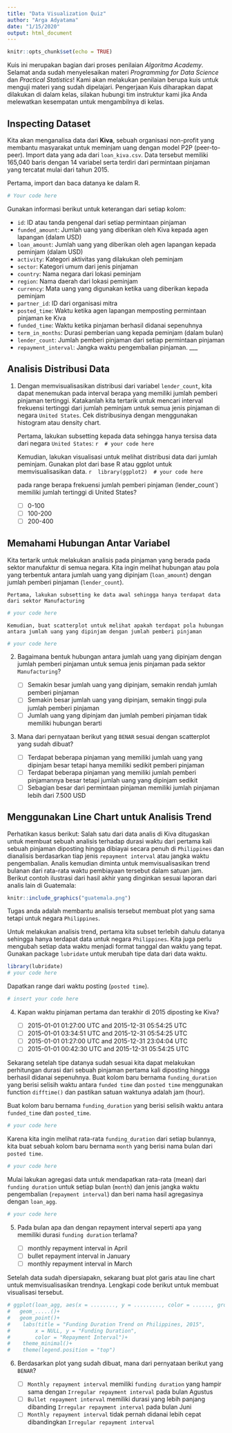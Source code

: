 ```yaml
---
title: "Data Visualization Quiz"
author: "Arga Adyatama"
date: "1/15/2020"
output: html_document
---
```


```r
knitr::opts_chunk$set(echo = TRUE)
```

Kuis ini merupakan bagian dari proses penilaian *Algoritma Academy*. Selamat anda sudah menyelesaikan materi *Programming for Data Science* dan *Practical Statistics*! Kami akan melakukan penilaian berupa kuis untuk menguji materi yang sudah dipelajari. Pengerjaan Kuis diharapkan dapat dilakukan di dalam kelas, silakan hubungi tim instruktur kami jika Anda melewatkan kesempatan untuk mengambilnya di kelas.

## Inspecting Dataset

Kita akan menganalisa data dari **Kiva**, sebuah organisasi non-profit yang membantu masyarakat untuk meminjam uang dengan model P2P (peer-to-peer). Import data yang ada dari `loan_kiva.csv`. Data tersebut memiliki 165,040 baris dengan 14 variabel serta terdiri dari permintaan pinjaman yang tercatat mulai dari tahun 2015.
 
Pertama, import dan baca datanya ke dalam R.

```r
# Your code here
```

Gunakan informasi berikut untuk keterangan dari setiap kolom:

* `id`: ID atau tanda pengenal dari setiap permintaan pinjaman
* `funded_amount`: Jumlah uang yang diberikan oleh Kiva kepada agen lapangan (dalam USD) 
* `loan_amount`: Jumlah uang yang diberikan oleh agen lapangan kepada peminjam (dalam USD)
* `activity`: Kategori aktivitas yang dilakukan oleh peminjam
* `sector`: Kategori umum dari jenis pinjaman
* `country`: Nama negara dari lokasi peminjam
* `region`: Nama daerah dari lokasi peminjam
* `currency`: Mata uang yang digunakan ketika uang diberikan kepada peminjam
* `partner_id`: ID dari organisasi mitra
* `posted_time`: Waktu ketika agen lapangan memposting permintaan pinjaman ke Kiva
* `funded_time`: Waktu ketika pinjaman berhasil didanai sepenuhnya
* `term_in_months`: Durasi pemberian uang kepada peminjam (dalam bulan)
* `lender_count`: Jumlah pemberi pinjaman dari setiap permintaan pinjaman
* `repayment_interval`: Jangka waktu pengembalian pinjaman.
___

## Analisis Distribusi Data

1. Dengan memvisualisasikan distribusi dari variabel `lender_count`, kita dapat menemukan pada interval berapa yang memiliki jumlah pemberi pinjaman tertinggi. Katakanlah kita tertarik untuk mencari interval frekuensi tertinggi dari jumlah peminjam untuk semua jenis pinjaman di negara `United States`. Cek distribusinya dengan menggunakan histogram atau density chart.

   Pertama, lakukan subsetting kepada data sehingga hanya tersisa data dari negara `United States`:
    ```r
    # your code here
    ```
    
    Kemudian, lakukan visualisasi untuk melihat distribusi data dari jumlah peminjam. Gunakan plot dari base R atau ggplot untuk memvisualisasikan data.
    ```r
    library(ggplot2)
    # your code here
    ```
    
    pada range berapa frekuensi jumlah pemberi pinjaman (lender_count`) memiliki jumlah tertinggi di United States?
    
   - [ ] 0-100
   - [ ] 100-200
   - [ ] 200-400

## Memahami Hubungan Antar Variabel

Kita tertarik untuk melakukan analisis pada pinjaman yang berada pada sektor manufaktur di semua negara. Kita ingin melihat hubungan atau pola yang terbentuk antara jumlah uang yang dipinjam (`loan_amount`) dengan jumlah pemberi pinjaman (`lender_count`). 


    Pertama, lakukan subsetting ke data awal sehingga hanya terdapat data dari sektor Manufacturing
```r
# your code here
```
    
    Kemudian, buat scatterplot untuk melihat apakah terdapat pola hubungan antara jumlah uang yang dipinjam dengan jumlah pemberi pinjaman
    
```r
# your code here
```

2. Bagaimana bentuk hubungan antara jumlah uang yang dipinjam dengan jumlah pemberi pinjaman untuk semua jenis pinjaman pada sektor `Manufacturing`?
   - [ ] Semakin besar jumlah uang yang dipinjam, semakin rendah jumlah pemberi pinjaman
   - [ ] Semakin besar jumlah uang yang dipinjam, semakin tinggi pula jumlah pemberi pinjaman
   - [ ] Jumlah uang yang dipinjam dan jumlah pemberi pinjaman tidak memiliki hubungan berarti

3. Mana dari pernyataan berikut yang `BENAR` sesuai dengan scatterplot yang sudah dibuat?

   - [ ] Terdapat beberapa pinjaman yang memiliki jumlah uang yang dipinjam besar tetapi hanya memiliki sedikit pemberi pinjaman
   - [ ] Terdapat beberapa pinjaman yang memiliki jumlah pemberi pinjamannya besar tetapi jumlah uang yang dipinjam sedikit
   - [ ] Sebagian besar dari permintaan pinjaman memiliki jumlah pinjaman lebih dari 7.500 USD 

## Menggunakan Line Chart untuk Analisis Trend

Perhatikan kasus berikut: Salah satu dari data analis di Kiva ditugaskan untuk membuat sebuah analisis terhadap durasi waktu dari pertama kali sebuah pinjaman diposting hingga dibiayai secara penuh di `Philippines` dan dianalisis berdasarkan tiap jenis `repayment interval` atau jangka waktu pengembalian. Analis kemudian diminta untuk memvisualisasikan trend bulanan dari rata-rata waktu pembiayaan tersebut dalam satuan jam. Berikut contoh ilustrasi dari hasil akhir yang dinginkan sesuai laporan dari analis lain di Guatemala:

```r
knitr::include_graphics("guatemala.png")
```

Tugas anda adalah membantu analisis tersebut membuat plot yang sama tetapi untuk negara `Philippines`.

Untuk melakukan analisis trend, pertama kita subset terlebih dahulu datanya sehingga hanya terdapat data untuk negara `Philippines`. Kita juga perlu mengubah setiap data waktu menjadi format tanggal dan waktu yang tepat. Gunakan package `lubridate` untuk merubah tipe data dari data waktu.

```r
library(lubridate)
# your code here
```

Dapatkan range dari waktu posting (`posted time`).

```r
# insert your code here
```

4. Kapan waktu pinjaman pertama dan terakhir di 2015 diposting ke Kiva?

   - [ ] 2015-01-01 01:27:00 UTC and 2015-12-31 05:54:25 UTC
   - [ ] 2015-01-01 03:34:51 UTC and 2015-12-31 05:54:25 UTC
   - [ ] 2015-01-01 01:27:00 UTC and 2015-12-31 23:04:04 UTC
   - [ ] 2015-01-01 00:42:30 UTC and 2015-12-31 05:54:25 UTC

Sekarang setelah tipe datanya sudah sesuai kita dapat melakukan perhitungan durasi dari sebuah pinjaman pertama kali diposting hingga berhasil didanai sepenuhnya. Buat kolom baru bernama `funding_duration` yang berisi selisih waktu antara `funded time` dan `posted time` menggunakan function `difftime()` dan pastikan satuan waktunya adalah jam (hour).


Buat kolom baru bernama `funding_duration` yang berisi selisih waktu antara `funded_time` dan `posted_time`. 
```r
# your code here
```

Karena kita ingin melihat rata-rata `funding_duration` dari setiap bulannya, kita buat sebuah kolom baru bernama `month` yang berisi nama bulan dari `posted time`.
```r
# your code here
```

Mulai lakukan agregasi data untuk mendapatkan rata-rata (mean) dari `funding duration` untuk setiap bulan (`month`) dan jenis jangka waktu pengembalian (`repayment interval`) dan beri nama hasil agregasinya dengan `loan_agg`.

```r
# your code here
```

5. Pada bulan apa dan dengan repayment interval seperti apa yang memiliki durasi `funding duration` terlama?

   - [ ] monthly repayment interval in April
   - [ ] bullet repayment interval in January
   - [ ] monthly repayment interval in March

Setelah data sudah dipersiapakn, sekarang buat plot garis atau line chart untuk memvisualisasikan trendnya. Lengkapi code berikut untuk membuat visualisasi tersebut.

```r
# ggplot(loan_agg, aes(x = ........, y = ........., color = ......, group = repayment_interval))+
#   geom_.....()+
#   geom_point()+
#    labs(title = "Funding Duration Trend on Philippines, 2015",
#        x = NULL, y = "Funding Duration",
#        color = "Repayment Interval")+
#    theme_minimal()+
#    theme(legend.position = "top")
```

6. Berdasarkan plot yang sudah dibuat, mana dari pernyataan berikut yang `BENAR`?

   - [ ] `Monthly repayment interval` memiliki `funding duration` yang hampir sama dengan `Irregular repayment interval` pada bulan Agustus
   - [ ] `Bullet repayment interval` memiliki durasi yang lebih panjang dibanding `Irregular repayment interval` pada bulan Juni
   - [ ] `Monthly repayment interval` tidak pernah didanai lebih cepat dibandingkan `Irregular repayment interval`
